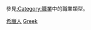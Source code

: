{{Catnav|頁面分類|各種主題的頁面分類|按國家分類|各國人物|希臘人}}
{{Catnav|頁面分類|人物|職業|按职业分类的各国人物}}
{{Catnav|頁面分類|人物|各國人物|希臘人}}

參見[[:Category:職業|:Category:職業]]中的職業類型。
{{Commons category|People of Greece by occupation}}

[[Category:希臘人|]]
[[Category:各職業諸國人物|Greek]]